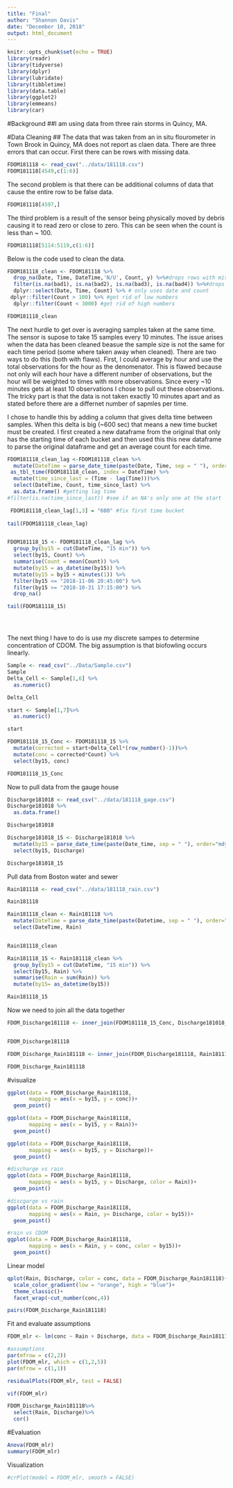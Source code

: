 ```yaml
---
title: "Final"
author: "Shannon Davis"
date: "December 10, 2018"
output: html_document
---
```


```r
knitr::opts_chunk$set(echo = TRUE)
library(readr)
library(tidyverse)
library(dplyr)
library(lubridate)
library(tibbletime)
library(data.table)
library(ggplot2)
library(emmeans)
library(car)
```

#Background
##I am using data from three rain storms in Quincy, MA. 

#Data Cleaning
## The data that was taken from an in situ flourometer in Town Brook in Quincy, MA does not report as claen data. There are three errors that can occur. First there can be rows with missing data. 

```R
FDOM181118 <- read_csv("../data/181118.csv")
FDOM181118[4549,c(1:6)]
```

The second problem is that there can be additional columns of data that cause the entire row to be false data.

```R
FDOM181118[4597,]
```

The third problem is a result of the sensor being physically moved by debris causing it to read zero or close to zero. This can be seen when the count is less than ~ 100.  

```R
FDOM181118[5114:5119,c(1:6)]
```

Below is the code used to clean the data. 

```R
FDOM181118_clean <- FDOM181118 %>%
  drop_na(Date, Time, DateTime,'N/U', Count, y) %>%#drops rows with missing values
  filter(is.na(bad1), is.na(bad2), is.na(bad3), is.na(bad4)) %>%#drops rows with extra values 
  dplyr::select(Date, Time, Count) %>% # only uses date and count
 dplyr::filter(Count > 100) %>% #get rid of low numbers
  dplyr::filter(Count < 3000) #get rid of high numbers 

FDOM181118_clean
```

The next hurdle to get over is averaging samples taken at the same time. The sensor is supose to take 15 samples every 10 minutes. The issue arises when the data has been cleaned beasue the sample size is not the same for each time period (some where taken away when cleaned). There are two ways to do this (both with flaws). First, I could average by hour and use the total observations for the hour as the denomenator. This is flawed because not only will each hour have a different number of observations, but the hour will be weighted to times with more observations. Since every ~10 minutes gets at least 10 observations I chose to pull out these observations. The tricky part is that the data is not taken exactly 10 minutes apart and as stated before there are a differnet number of sapmles per time. 

I chose to handle this by adding a column that gives delta time between samples. When this delta is big (~600 sec) that means a new time bucket must be created. I first created a new dataframe from the original that only has the starting time of each bucket and then used this this new dataframe to parse the original dataframe and get an average count for each time. 

```R
FDOM181118_clean_lag <-FDOM181118_clean %>%
  mutate(DateTime = parse_date_time(paste(Date, Time, sep = " "), order="mdyHMS")) %>%# get date time in proper variable type 
 as_tbl_time(FDOM181118_clean, index = DateTime) %>%
  mutate(time_since_last = (Time - lag(Time)))%>%
  select(DateTime, Count, time_since_last) %>%
  as.data.frame() #getting lag time
#filter(is.na(time_since_last)) #see if an NA's only one at the start 

 FDOM181118_clean_lag[1,3] = "600" #fix first time bucket
   
tail(FDOM181118_clean_lag)


FDOM181118_15 <- FDOM181118_clean_lag %>%
  group_by(by15 = cut(DateTime, "15 min")) %>%
  select(by15, Count) %>%
  summarise(Count = mean(Count)) %>%
  mutate(by15 = as_datetime(by15)) %>%
  mutate(by15 = by15 + minutes(1)) %>%
  filter(by15 <= "2018-11-06 20:45:00") %>%
  filter(by15 >= "2018-10-31 17:15:00") %>%
  drop_na()

tail(FDOM181118_15)





```
The next thing I have to do is use my discrete sampes to determine concentration of CDOM. The big assumption is that biofowling occurs linearly.

```R

Sample <- read_csv("../Data/Sample.csv")
Sample
Delta_Cell <- Sample[1,6] %>%
  as.numeric()

Delta_Cell

start <- Sample[1,7]%>%
  as.numeric()

start

FDOM181118_15_Conc <- FDOM181118_15 %>%
  mutate(corrected = start+Delta_Cell*(row_number()-1))%>%
  mutate(conc = corrected*Count) %>%
  select(by15, conc)

FDOM181118_15_Conc

```

Now to pull data from the gauge house
```R
Discharge181018 <- read_csv("../data/181118_gage.csv")
Discharge181018 %>%
  as.data.frame()

Discharge181018

Discharge181018_15 <- Discharge181018 %>%
  mutate(by15 = parse_date_time(paste(Date_time, sep = " "), order="mdyHM")) %>%# get date time in proper variable type 
  select(by15, Discharge)

Discharge181018_15
```

Pull data from Boston water and sewer

```R
Rain181118 <- read_csv("../data/181118_rain.csv")

Rain181118

Rain181118_clean <- Rain181118 %>%
  mutate(DateTime = parse_date_time(paste(Datetime, sep = " "), order="mdyHM")) %>%# get date time in proper variable type 
  select(DateTime, Rain)


Rain181118_clean

Rain181118_15 <- Rain181118_clean %>%
  group_by(by15 = cut(DateTime, "15 min")) %>%
  select(by15, Rain) %>%
  summarise(Rain = sum(Rain)) %>%
  mutate(by15= as_datetime(by15))

Rain181118_15
```

Now we need to join all the data together

```R
FDOM_Discharge181118 <- inner_join(FDOM181118_15_Conc, Discharge181018_15, by = "by15") 


FDOM_Discharge181118 

FDOM_Discharge_Rain181118 <- inner_join(FDOM_Discharge181118, Rain181118_15, by = "by15")

FDOM_Discharge_Rain181118
```

#visualize
```R
ggplot(data = FDOM_Discharge_Rain181118,
       mapping = aes(x = by15, y = conc))+
  geom_point()

ggplot(data = FDOM_Discharge_Rain181118,
       mapping = aes(x = by15, y = Rain))+
  geom_point()

ggplot(data = FDOM_Discharge_Rain181118,
       mapping = aes(x = by15, y = Discharge))+
  geom_point()

#discharge vs rain
ggplot(data = FDOM_Discharge_Rain181118,
       mapping = aes(x = by15, y = Discharge, color = Rain))+
  geom_point()

#discgarge vs rain
ggplot(data = FDOM_Discharge_Rain181118,
       mapping = aes(x = Rain, y= Discharge, color = by15))+
  geom_point()

#rain vs CDOM
ggplot(data = FDOM_Discharge_Rain181118,
       mapping = aes(x = Rain, y = conc, color = by15))+
  geom_point()
```

Linear model
```R
qplot(Rain, Discharge, color = conc, data = FDOM_Discharge_Rain181118)+
  scale_color_gradient(low = "orange", high = "blue")+
  theme_classic()+
  facet_wrap(~cut_number(conc,4))

pairs(FDOM_Discharge_Rain181118)

```

Fit and evaluate assumptions
```R
FDOM_mlr <- lm(conc ~ Rain + Discharge, data = FDOM_Discharge_Rain181118)

#assumptions
par(mfrow = c(2,2))
plot(FDOM_mlr, which = c(1,2,5))
par(mfrow = c(1,1))

residualPlots(FDOM_mlr, test = FALSE)

vif(FDOM_mlr) 

FDOM_Discharge_Rain181118%>%
  select(Rain, Discharge)%>%
  cor()

```

#Evaluation

```R
Anova(FDOM_mlr)
summary(FDOM_mlr)

```



Visualization

```R
#crPlot(model = FDOM_mlr, smooth = FALSE)
```